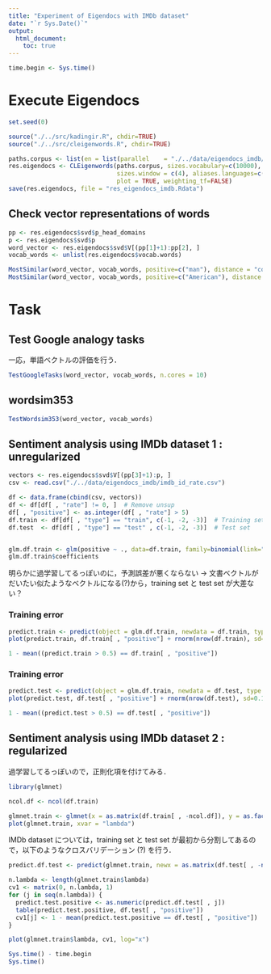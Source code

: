 ```yaml
---
title: "Experiment of Eigendocs with IMDb dataset"
date: "`r Sys.Date()`"
output:
  html_document:
    toc: true
---
```


```r
time.begin <- Sys.time()
```

# Execute Eigendocs
```r
set.seed(0)

source("./../src/kadingir.R", chdir=TRUE)
source("./../src/cleigenwords.R", chdir=TRUE)
```

```r
paths.corpus <- list(en = list(parallel    = "./../data/eigendocs_imdb/imdb_reviews.txt"))
res.eigendocs <- CLEigenwords(paths.corpus, sizes.vocabulary=c(10000), dim.common=50,
                              sizes.window = c(4), aliases.languages=c("en"), weight.vsdoc=c(0.01),
                              plot = TRUE, weighting_tf=FALSE)
save(res.eigendocs, file = "res_eigendocs_imdb.Rdata")
```

## Check vector representations of words
```r
pp <- res.eigendocs$svd$p_head_domains
p <- res.eigendocs$svd$p
word_vector <- res.eigendocs$svd$V[(pp[1]+1):pp[2], ]
vocab_words <- unlist(res.eigendocs$vocab.words)

MostSimilar(word_vector, vocab_words, positive=c("man"), distance = "cosine")
MostSimilar(word_vector, vocab_words, positive=c("American"), distance = "cosine")
```

# Task
## Test Google analogy tasks

一応，単語ベクトルの評価を行う．

```r
TestGoogleTasks(word_vector, vocab_words, n.cores = 10)
```

## wordsim353
```r
TestWordsim353(word_vector, vocab_words)
```


## Sentiment analysis using IMDb dataset 1 : unregularized
```r
vectors <- res.eigendocs$svd$V[(pp[3]+1):p, ]
csv <- read.csv("./../data/eigendocs_imdb/imdb_id_rate.csv")

df <- data.frame(cbind(csv, vectors))
df <- df[df[ , "rate"] != 0, ]  # Remove unsup
df[ , "positive"] <- as.integer(df[ , "rate"] > 5)
df.train <- df[df[ , "type"] == "train", c(-1, -2, -3)]  # Training set
df.test  <- df[df[ , "type"] == "test" , c(-1, -2, -3)]  # Test set


glm.df.train <- glm(positive ~ ., data=df.train, family=binomial(link="logit"))
glm.df.train$coefficients
```

明らかに過学習してるっぽいのに，予測誤差が悪くならない
-> 文書ベクトルがだいたい似たようなベクトルになる(?)から，training set と test set が大差ない？

### Training error
```r
predict.train <- predict(object = glm.df.train, newdata = df.train, type = "response")
plot(predict.train, df.train[ , "positive"] + rnorm(nrow(df.train), sd=0.1), col=rgb(0, 0, 0, 0.1))
```

```r
1 - mean((predict.train > 0.5) == df.train[ , "positive"])
```

### Training error
```r
predict.test <- predict(object = glm.df.train, newdata = df.test, type = "response")
plot(predict.test, df.test[ , "positive"] + rnorm(nrow(df.test), sd=0.1), col=rgb(0, 0, 0, 0.1))
```

```r
1 - mean((predict.test > 0.5) == df.test[ , "positive"])
```


## Sentiment analysis using IMDb dataset 2 : regularized

過学習してるっぽいので，正則化項を付けてみる．

```r
library(glmnet)

ncol.df <- ncol(df.train)

glmnet.train <- glmnet(x = as.matrix(df.train[ , -ncol.df]), y = as.factor(df.train[ , ncol.df]), family = "binomial", alpha = 0.5)
plot(glmnet.train, xvar = "lambda")
```

IMDb dataset については，training set と test set が最初から分割してあるので，以下のようなクロスバリデーション (?) を行う．

```r
predict.df.test <- predict(glmnet.train, newx = as.matrix(df.test[ , -ncol(df.test)]), type="class")

n.lambda <- length(glmnet.train$lambda)
cv1 <- matrix(0, n.lambda, 1)
for (j in seq(n.lambda)) {
  predict.test.positive <- as.numeric(predict.df.test[ , j])
  table(predict.test.positive, df.test[ , "positive"])
  cv1[j] <- 1 - mean(predict.test.positive == df.test[ , "positive"])
}

plot(glmnet.train$lambda, cv1, log="x")
```

```r
Sys.time() - time.begin
Sys.time()
```